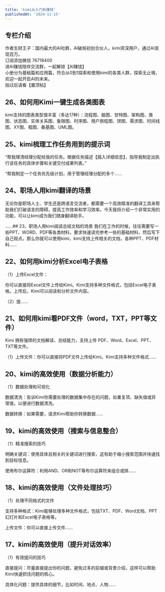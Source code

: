 ```yaml
---
title: 'kimi从入门到赚钱'
publishedAt: '2024-11-15'
---
```


## 专栏介绍

作者生财王子：国内最大的AI社群，AI破局初创合伙人，kimi资深用户，通过AI变现百万。  
订阅添加微信 76718400   
进AI赚钱陪伴交流群，一起解锁【AI赚钱】  
小册分为基础篇和应用篇，符合从0到1探索和使用kimi的各类人群，探索无止境，欢迎一起开启AI的未来。  
拍过后请看【置顶帖】

## 26、如何用Kimi一键生成各类图表
kimi支持的图表类型很丰富（多达17种）：流程图、脑图、甘特图、架构图、类图、状态图、实体关系图、象限图、时序图、用户旅程图、饼图、需求图、时间线图、XY图、框图、桑基图、UML图。

## 25、kimi梳理工作任务用到的提示词
“帮我理清经理分配给我的任务。根据任务描述【插入详细信息】，指导我制定出执行该任务的具体步骤和关键交付成果列表。”

“帮我制定一个任务优先级计划，用于管理经理分配的多个......

## 24、职场人用kimi翻译的场景
无论你是职场人士、学生还是跨语言交流者，都需要一个高效精准的翻译工具来帮助我们打破语言的障碍，提高工作效率和学习效率。今天我将介绍一个非常实用的功能，可以让kimi成为我们随身翻译助手。

......## 23、职场人用kimi阅读总结文档的场景
我们在工作的时候，往往需要写一些PPT、WORD、PDF等各类材料，要求快速读完参考一些的基础材料，然后写下自己观点。那么你就可以使用kimi，kimi支持上传相关的文档，各种PPT、PDF材料......

## 22、如何用kimi分析Excel电子表格
（1）上传Excel文件：

你可以直接将Excel文件上传给Kimi。Kimi支持多种文件格式，包括Excel电子表格。上传后，Kimi可以阅读和分析文件内容。

（2）提......

## 21、如何用kimi看PDF文件（word，TXT，PPT等文件）
Kimi 拥有强悍的文档解读、总结能力，支持上传 PDF、Word、Excel、PPT、TXT等文件。

（1）上传文件：你可以直接将PDF文件上传给Kimi。Kimi支持多种文件格式......

## 20、kimi的高效使用（数据分析能力）
（1）数据处理和可视化

数据清洗：告诉Kimi你需要处理的数据集中存在的问题，如重复项、缺失值或异常值，以便进行数据清洗。

数据转换：如果需要，请求Kimi帮助你转换数据......

## 19、kimi的高效使用（搜索与信息整合）
（1）精准搜索的技巧

明确关键词：使用具体且相关的关键词进行搜索，这有助于缩小搜索范围并快速找到目标信息。

使用布尔运算符：利用AND、OR和NOT等布尔运算符来组合或排......

## 18、kimi的高效使用（文件处理技巧）
（1）处理不同格式的文件

支持多种格式：Kimi能够处理多种文件格式，包括TXT、PDF、Word文档、PPT幻灯片和Excel电子表格等。

上传文件：你可以直接上传文件......

## 17、kimi的高效使用（提升对话效率）
（1）有效提问的技巧

直接提问：尽量直接提出你的问题，避免过多的前缀或背景介绍，这样可以帮助Kimi快速抓住问题的核心。

具体化问题：提供具体的细节，比如时间、地点、人物......

